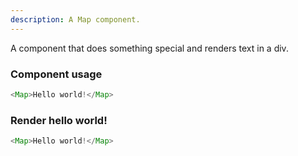 ```yaml
---
description: A Map component.
---
```



A component that does something special and renders text in a div.

### Component usage
```js
<Map>Hello world!</Map>
```

### Render hello world!

```js live
<Map>Hello world!</Map>
```
